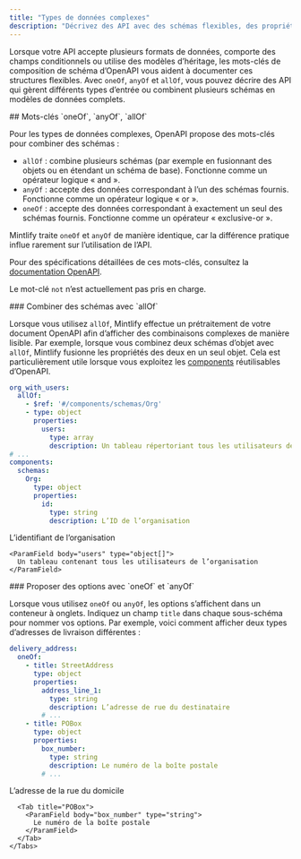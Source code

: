 ```yaml
---
title: "Types de données complexes"
description: "Décrivez des API avec des schémas flexibles, des propriétés optionnelles et plusieurs formats de données à l’aide des mots-clés `oneOf`, `anyOf` et `allOf`"
---
```


Lorsque votre API accepte plusieurs formats de données, comporte des champs conditionnels ou utilise des modèles d’héritage, les mots-clés de composition de schéma d’OpenAPI vous aident à documenter ces structures flexibles. Avec `oneOf`, `anyOf` et `allOf`, vous pouvez décrire des API qui gèrent différents types d’entrée ou combinent plusieurs schémas en modèles de données complets.



<div id="oneof-anyof-allof-keywords">
  ## Mots-clés `oneOf`, `anyOf`, `allOf`
</div>

Pour les types de données complexes, OpenAPI propose des mots-clés pour combiner des schémas :

* `allOf` : combine plusieurs schémas (par exemple en fusionnant des objets ou en étendant un schéma de base). Fonctionne comme un opérateur logique « and ».
* `anyOf` : accepte des données correspondant à l’un des schémas fournis. Fonctionne comme un opérateur logique « or ».
* `oneOf` : accepte des données correspondant à exactement un seul des schémas fournis. Fonctionne comme un opérateur « exclusive-or ».

<Warning>Mintlify traite `oneOf` et `anyOf` de manière identique, car la différence pratique influe rarement sur l’utilisation de l’API.</Warning>

Pour des spécifications détaillées de ces mots-clés, consultez la [documentation OpenAPI](https://swagger.io/docs/specification/data-models/oneof-anyof-allof-not/).

<Info>Le mot-clé `not` n’est actuellement pas pris en charge.</Info>

<div id="combining-schemas-with-allof">
  ### Combiner des schémas avec `allOf`
</div>

Lorsque vous utilisez `allOf`, Mintlify effectue un prétraitement de votre document OpenAPI afin d’afficher des combinaisons complexes de manière lisible. Par exemple, lorsque vous combinez deux schémas d’objet avec `allOf`, Mintlify fusionne les propriétés des deux en un seul objet. Cela est particulièrement utile lorsque vous exploitez les [components](https://swagger.io/docs/specification/components/) réutilisables d’OpenAPI.

```yaml
org_with_users:
  allOf:
    - $ref: '#/components/schemas/Org'
    - type: object
      properties:
        users:
          type: array
          description: Un tableau répertoriant tous les utilisateurs de l’organisation
# ...
components:
  schemas:
    Org:
      type: object
      properties:
        id:
          type: string
          description: L’ID de l’organisation
```

<ParamField body="org_with_users" type="object">
  <Expandable>
    <ParamField body="id" type="string">
      L’identifiant de l’organisation
    </ParamField>

    <ParamField body="users" type="object[]">
      Un tableau contenant tous les utilisateurs de l’organisation
    </ParamField>
  </Expandable>
</ParamField>

<div id="providing-options-with-oneof-and-anyof">
  ### Proposer des options avec `oneOf` et `anyOf`
</div>

Lorsque vous utilisez `oneOf` ou `anyOf`, les options s’affichent dans un conteneur à onglets. Indiquez un champ `title` dans chaque sous-schéma pour nommer vos options. Par exemple, voici comment afficher deux types d’adresses de livraison différentes :

```yaml
delivery_address:
  oneOf:
    - title: StreetAddress
      type: object
      properties:
        address_line_1:
          type: string
          description: L’adresse de rue du destinataire
        # ...
    - title: POBox
      type: object
      properties:
        box_number:
          type: string
          description: Le numéro de la boîte postale
        # ...
```

<ParamField body="delivery_address" type="object">
  <div className="mt-4 rounded-xl border border-gray-100 px-4 pb-4 pt-2 dark:border-white/10">
    <Tabs>
      <Tab title="StreetAddress">
        <ParamField body="address_line_1" type="string">
          L’adresse de la rue du domicile
        </ParamField>
      </Tab>

      <Tab title="POBox">
        <ParamField body="box_number" type="string">
          Le numéro de la boîte postale
        </ParamField>
      </Tab>
    </Tabs>
  </div>
</ParamField>
